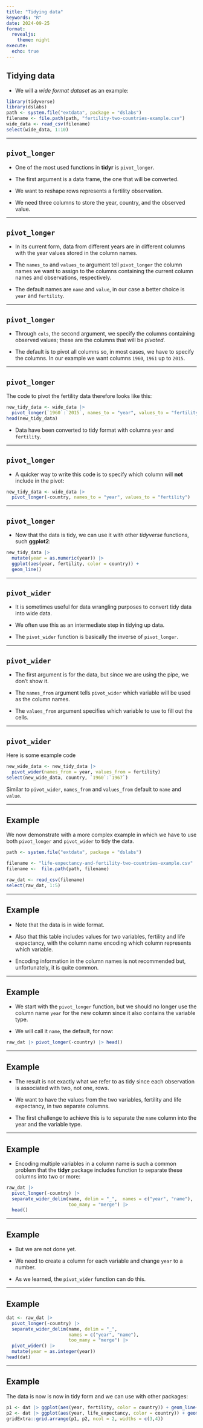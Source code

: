 ```yaml
---
title: "Tidying data"
keywords: "R"
date: 2024-09-25
format:
  revealjs:
    theme: night
execute: 
  echo: true
---
```


## Tidying data 


* We will a _wide format dataset_ as an example:

```r
library(tidyverse) 
library(dslabs)
path <- system.file("extdata", package = "dslabs")
filename <- file.path(path, "fertility-two-countries-example.csv")
wide_data <- read_csv(filename)
select(wide_data, 1:10)
```

---

## `pivot_longer`

* One of the most used functions in **tidyr** is `pivot_longer`.

* The first argument is a data frame, the one that will be converted. 

* We want to reshape rows represents a fertility observation.

* We need three columns to store the year, country, and the observed value.

---

## `pivot_longer`

* In its current form, data from different years are in different columns with the year values stored in the column names. 

* The `names_to` and `values_to` argument tell `pivot_longer` the column names we want to assign to the columns containing the current column names and observations, respectively.

* The default names are `name` and `value`, in our case a better choice is `year` and `fertility`. 

---

## `pivot_longer`


* Through `cols`, the second argument, we specify the columns containing observed values; these are the columns that will be *pivoted*. 

* The default is to pivot all columns so, in most cases, we have to specify the columns. In our example we want columns `1960`, `1961` up to `2015`.

---

## `pivot_longer`

The code to pivot the fertility data therefore looks like this:

```r
new_tidy_data <- wide_data |>
  pivot_longer(`1960`:`2015`, names_to = "year", values_to = "fertility")
head(new_tidy_data)
```

* Data have been converted to tidy format with columns `year` and `fertility`.




---

## `pivot_longer`


* A quicker way to write this code is to specify which column will **not** include in the pivot:

```r
new_tidy_data <- wide_data |>
  pivot_longer(-country, names_to = "year", values_to = "fertility")
```


---

## `pivot_longer`

* Now that the data is tidy, we can use it with other *tidyverse* functions, such **ggplot2**: 

```r
new_tidy_data |> 
  mutate(year = as.numeric(year)) |>
  ggplot(aes(year, fertility, color = country)) + 
  geom_line()
```

---

## `pivot_wider`

* It is sometimes useful for data wrangling purposes to convert tidy data into wide data. 

* We often use this as an intermediate step in tidying up data. 

* The `pivot_wider` function is basically the inverse of `pivot_longer`. 

---

## `pivot_wider`

* The first argument is for the data, but since we are using the pipe, we don't show it. 

* The `names_from` argument tells `pivot_wider` which variable will be used as the column names. 

* The `values_from` argument specifies which variable to use to fill out the cells.

---

## `pivot_wider`

Here is some example code
```r
new_wide_data <- new_tidy_data |> 
  pivot_wider(names_from = year, values_from = fertility)
select(new_wide_data, country, `1960`:`1967`)
```

Similar to `pivot_wider`, `names_from` and `values_from` default to `name` and `value`.

--- 

## Example

We now demonstrate with a more complex example in which we have to use both `pivot_longer` and `pivot_wider` to tidy the data.

```r
path <- system.file("extdata", package = "dslabs")

filename <- "life-expectancy-and-fertility-two-countries-example.csv"
filename <-  file.path(path, filename)

raw_dat <- read_csv(filename)
select(raw_dat, 1:5)
```

---

## Example

* Note that the data is in wide format. 

* Also that this table includes values for two variables, fertility and life expectancy, with the column name encoding which column represents which variable. 

* Encoding information in the column names is not recommended but, unfortunately, it is quite common. 


---

## Example

* We start with the `pivot_longer` function, but we should no longer use the column name `year` for the new column since it also contains the variable type. 

* We will call it `name`, the default, for now:

```r
raw_dat |> pivot_longer(-country) |> head()
```


---

## Example

* The result is not exactly what we refer to as tidy since each observation is associated with two, not one, rows.

* We want to have the values from the two variables, fertility and life expectancy, in two separate columns. 

* The first challenge to achieve this is to separate the `name` column into the year and the variable type. 


---

## Example

* Encoding multiple variables in a column name is such a common problem that the **tidyr** package includes function to separate these columns into two or more:  

```r
raw_dat |> 
  pivot_longer(-country) |> 
  separate_wider_delim(name, delim = "_",  names = c("year", "name"), 
                       too_many = "merge") |>
  head()
```

---

## Example

* But we are not done yet.

* We need to create a column for each variable and change `year` to a number. 

* As we learned, the `pivot_wider` function can do this.

---

## Example


```r
dat <- raw_dat |> 
  pivot_longer(-country) |> 
  separate_wider_delim(name, delim = "_", 
                       names = c("year", "name"), 
                       too_many = "merge") |>
  pivot_wider() |>
  mutate(year = as.integer(year))
head(dat)
```

---

## Example

The data is now is now in tidy form and we can use with other packages:

```r
p1 <- dat |> ggplot(aes(year, fertility, color = country)) + geom_line(show.legend = FALSE)
p2 <- dat |> ggplot(aes(year, life_expectancy, color = country)) + geom_line()
gridExtra::grid.arrange(p1, p2, ncol = 2, widths = c(3,4))
```
